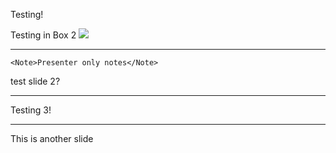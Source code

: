 Testing!


<Box color="tomato">
Testing in Box 2
</Box>
<Image src="PlayFree-Mock-Ups/Login.png" />

---


```
<Note>Presenter only notes</Note>
```
test slide 2?

---

Testing 3!

---

This is another slide
